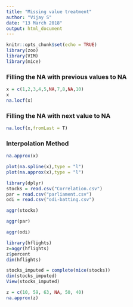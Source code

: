 ---
title: "Missing value treatment"
author: "Vijay S"
date: "13 March 2018"
output: html_document
---

```{r setup, include=FALSE}
knitr::opts_chunk$set(echo = TRUE)
library(zoo)
library(VIM)
library(mice)
```

### Filling the NA with previous values to NA
```{r}
x = c(1,2,3,4,5,NA,7,8,NA,10)
x
na.locf(x)
```
### Filling the NA with next value to NA
```{r}
na.locf(x,fromLast = T)
```
### Interpolation Method
```{r}
na.approx(x)
```

```{r}
plot(na.spline(x),type = "l")
plot(na.approx(x),type = "l")
```
```{r}
library(dplyr)
stocks = read.csv("Correlation.csv")
par = read.csv("parliament.csv")
odi = read.csv("odi-batting.csv")
```

```{r}
aggr(stocks)
```
```{r}
aggr(par)
```
```{r}
aggr(odi)

```

```{r}
library(hflights)
z=aggr(hflights)
z$percent
dim(hflights)
```

```{r}
stocks_imputed = complete(mice(stocks))
dim(stocks_imputed)
View(stocks_imputed)
```

```{r}
z = c(10, 59, 63, NA, 50, 40)
na.approx(z)
```

